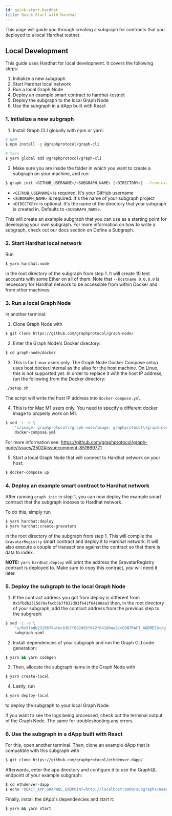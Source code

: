 ```yaml
---
id: quick-start-hardhat
title: Quick Start with Hardhat
---
```


This page will guide you through creating a subgraph for contracts that you deployed to a local Hardhat testnet.

## Local Development

This guide uses Hardhat for local development. It covers the following steps:

1. Initialize a new subgraph
2. Start Hardhat local network
3. Run a local Graph Node
4. Deploy an example smart contract to hardhat-testnet
5. Deploy the subgraph to the local Graph Node
6. Use the subgraph in a dApp built with React

### 1. Initialize a new subgraph
1. Install Graph CLI globally with npm or yarn:

```sh
# NPM
$ npm install -g @graphprotocol/graph-cli

# Yarn
$ yarn global add @graphprotocol/graph-cli
```

2. Make sure you are inside the folder in which you want to create a subgraph on your machine, and run:

```sh
$ graph init <GITHUB_USERNAME>/<SUBGRAPH_NAME> [<DIRECTORY>] --from-example=hardhat --studio
```

- `<GITHUB_USERNAME>` is required. It's your GitHub username
- `<SUBGRAPH_NAME>` is required. It's the name of your subgraph project
- `<DIRECTORY>` is optional. It's the name of the directory that your subgraph is created in. Defaults to `<SUBGRAPH_NAME>`.

This will create an example subgraph that you can use as a starting point for developing your own subgraph. For more information on how to write a subgraph, check out our docs section on Define a Subgraph.

### 2. Start Hardhat local network

Run

```sh
$ yarn hardhat:node
```

in the root directory of the subgraph from step 1. It will create 10 test accounts with some Ether on all of them. Note that `--hostname 0.0.0.0` is necessary for Hardhat network to be accessible from within Docker and from other machines.

### 3. Run a local Graph Node

In another terminal:

1. Clone Graph Node with

```sh
$ git clone https://github.com/graphprotocol/graph-node/
```

2. Enter the Graph Node's Docker directory:

```sh
$ cd graph-node/docker
```

3. This is for Linux users only. The Graph Node Docker Compose setup uses host.docker.internal as the alias for the host machine. On Linux, this is not supported yet. In order to replace it with the host IP address, run the following from the Docker directory:

```sh
./setup.sh
```

The script will write the host IP address into `docker-compose.yml`.

4. This is for Mac M1 users only. You need to specify a different docker image to properly work on M1.

```sh
$ sed -i -e \
    's/image: graphprotocol\/graph-node/image: graphprotocol\/graph-node:2c23cce/g' \
    docker-compose.yml
```

For more information see: https://github.com/graphprotocol/graph-node/issues/2502#issuecomment-851669771

5. Start a local Graph Node that will connect to Hardhat network on your host:

```sh
$ docker-compose up
```

### 4. Deploy an example smart contract to Hardhat network

After running `graph init` in step 1, you can now deploy the example smart contract that the subgraph indexes to Hardhat network.

To do this, simply run
```sh
$ yarn hardhat:deploy
$ yarn hardhat:create-gravatars

```

in the root directory of the subgraph from step 1. This will compile the `GravatarRegistry` smart contract and deploy it to Hardhat network. It will also execute a couple of transactions against the contract so that there is data to index.

**NOTE:** `yarn hardhat:deploy` will print the address the GravatarRegistry contract is deployed to. Make sure to copy this contract, you will need it later.

### 5. Deploy the subgraph to the local Graph Node

1. If the contract address you got from deploy is different from `0x5fbdb2315678afecb367f032d93f642f64180aa3` then, in the root directory of your subgraph, add the contract address from the previous step to the subgraph:

```sh
$ sed -i -e \
    's/0x5fbdb2315678afecb367f032d93f642f64180aa3/<CONTRACT_ADDRESS>/g' \
    subgraph.yaml
```

2. Install dependencies of your subgraph and run the Graph CLI code generation:

```sh
$ yarn && yarn codegen
```

3. Then, allocate the subgraph name in the Graph Node with

```sh
$ yarn create-local
```

4. Lastly, run

```sh
$ yarn deploy-local
```

to deploy the subgraph to your local Graph Node.

If you want to see the logs being processed, check out the terminal output of the Graph Node. The same for troubleshooting any errors.

### 6. Use the subgraph in a dApp built with React

For this, open another terminal. Then, clone an example dApp that is compatible with this subgraph with

```sh
$ git clone https://github.com/graphprotocol/ethdenver-dapp/
```

Afterwards, enter the app directory and configure it to use the GraphQL endpoint of your example subgraph:

```sh
$ cd ethdenver-dapp
$ echo 'REACT_APP_GRAPHQL_ENDPOINT=http://localhost:8000/subgraphs/name/<GITHUB_USERNAME>/<SUBGRAPH_NAME>' > .env
```

Finally, install the dApp's dependencies and start it:

```sh
$ yarn && yarn start
```
